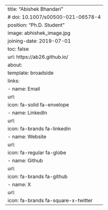 ---
title: "Abishek Bhandari"
# doi: 10.1007/s00500-021-06578-4
position: "Ph.D. Student"
image: abhishek_image.jpg
joining-date: 2019-07-01
toc: false
url: https://ab26.github.io/
about:
  template: broadside
links:
  - name: Email
    url:
    icon: fa-solid fa-envelope
  - name: LinkedIn
    url: 
    icon: fa-brands fa-linkedin
  - name: Website
    url: 
    icon: fa-regular fa-globe
  - name: Github
    url: 
    icon: fa-brands fa-github
  - name: X
    url: 
    icon: fa-brands fa-square-x-twitter
---
